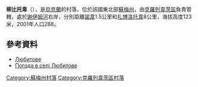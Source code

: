 {{coord|51|23|1|N|33|14|46|E|scale:100000_region:UA|display=title}}

'''柳比托韋'''（{{lang-uk|Любитове}}），是[[烏克蘭|烏克蘭]]的村落，位於該國東北部[[蘇梅州|蘇梅州]]，由[[克羅列韋茨區|克羅列韋茨區]]負責管轄，處於[[謝伊姆河|謝伊姆河]]右岸，分別距離[[諾韋_(科諾托普區)|諾韋]]1.5公里和[[扎博洛托韋|扎博洛托韋]]8公里，海拔高度123米，2001年人口288。

==參考資料==
* [http://w1.c1.rada.gov.ua/pls/z7502/A005?rdat1=02.02.2010&rf7571=29233 Любитове]{{dead link|date=2018年3月 |bot=InternetArchiveBot |fix-attempted=yes }}
* [http://weather.in.ua/ua/symskaja/14168 Погода в селі Любитове] {{Wayback|url=http://weather.in.ua/ua/symskaja/14168 |date=20160305094410 }}

{{DEFAULTSORT:Любитове}}
[[Category:蘇梅州村落|Category:蘇梅州村落]]
[[Category:克羅列韋茨區村落|Category:克羅列韋茨區村落]]


{{Sumy-geo-stub}}